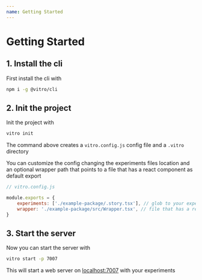 ```yaml
---
name: Getting Started
---
```


# Getting Started

## 1. Install the cli

First install the cli with

```sh
npm i -g @vitro/cli
```

## 2. Init the project

Init the project with

```sh
vitro init
```

The command above creates a `vitro.config.js` config file and a `.vitro` directory

You can customize the config changing the experiments files location and an optional wrapper path that points to a file that has a react component as default export

```js
// vitro.config.js

module.exports = {
    experiments: ['./example-package/.story.tsx'], // glob to your experiments
    wrapper: './example-package/src/Wrapper.tsx', // file that has a react component as default export
}
```

## 3. Start the server

Now you can start the server with

```sh
vitro start -p 7007
```

This will start a web server on [localhost:7007](http://localhost:7007) with your experiments
